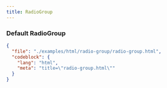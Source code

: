 ```yaml
---
title: RadioGroup
---
```


### Default RadioGroup

<TWComponentPreview src="/radio-group/radio-group" />

```json doc-gen:file
{
  "file": "./examples/html/radio-group/radio-group.html",
  "codeblock": {
    "lang": "html",
    "meta": "title=\"radio-group.html\""
  }
}
```

